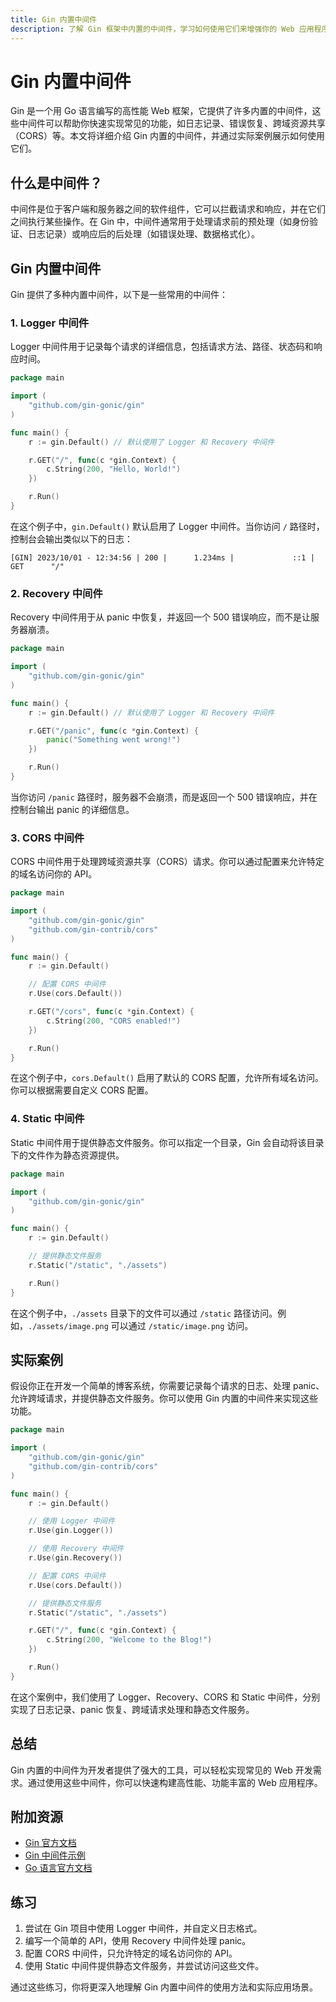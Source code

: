 ```yaml
---
title: Gin 内置中间件
description: 了解 Gin 框架中内置的中间件，学习如何使用它们来增强你的 Web 应用程序的功能。
---
```


# Gin 内置中间件

Gin 是一个用 Go 语言编写的高性能 Web 框架，它提供了许多内置的中间件，这些中间件可以帮助你快速实现常见的功能，如日志记录、错误恢复、跨域资源共享（CORS）等。本文将详细介绍 Gin 内置的中间件，并通过实际案例展示如何使用它们。

## 什么是中间件？

中间件是位于客户端和服务器之间的软件组件，它可以拦截请求和响应，并在它们之间执行某些操作。在 Gin 中，中间件通常用于处理请求前的预处理（如身份验证、日志记录）或响应后的后处理（如错误处理、数据格式化）。

## Gin 内置中间件

Gin 提供了多种内置中间件，以下是一些常用的中间件：

### 1. Logger 中间件

Logger 中间件用于记录每个请求的详细信息，包括请求方法、路径、状态码和响应时间。

```go
package main

import (
    "github.com/gin-gonic/gin"
)

func main() {
    r := gin.Default() // 默认使用了 Logger 和 Recovery 中间件

    r.GET("/", func(c *gin.Context) {
        c.String(200, "Hello, World!")
    })

    r.Run()
}
```

在这个例子中，`gin.Default()` 默认启用了 Logger 中间件。当你访问 `/` 路径时，控制台会输出类似以下的日志：

```
[GIN] 2023/10/01 - 12:34:56 | 200 |      1.234ms |             ::1 | GET      "/"
```

### 2. Recovery 中间件

Recovery 中间件用于从 panic 中恢复，并返回一个 500 错误响应，而不是让服务器崩溃。

```go
package main

import (
    "github.com/gin-gonic/gin"
)

func main() {
    r := gin.Default() // 默认使用了 Logger 和 Recovery 中间件

    r.GET("/panic", func(c *gin.Context) {
        panic("Something went wrong!")
    })

    r.Run()
}
```

当你访问 `/panic` 路径时，服务器不会崩溃，而是返回一个 500 错误响应，并在控制台输出 panic 的详细信息。

### 3. CORS 中间件

CORS 中间件用于处理跨域资源共享（CORS）请求。你可以通过配置来允许特定的域名访问你的 API。

```go
package main

import (
    "github.com/gin-gonic/gin"
    "github.com/gin-contrib/cors"
)

func main() {
    r := gin.Default()

    // 配置 CORS 中间件
    r.Use(cors.Default())

    r.GET("/cors", func(c *gin.Context) {
        c.String(200, "CORS enabled!")
    })

    r.Run()
}
```

在这个例子中，`cors.Default()` 启用了默认的 CORS 配置，允许所有域名访问。你可以根据需要自定义 CORS 配置。

### 4. Static 中间件

Static 中间件用于提供静态文件服务。你可以指定一个目录，Gin 会自动将该目录下的文件作为静态资源提供。

```go
package main

import (
    "github.com/gin-gonic/gin"
)

func main() {
    r := gin.Default()

    // 提供静态文件服务
    r.Static("/static", "./assets")

    r.Run()
}
```

在这个例子中，`./assets` 目录下的文件可以通过 `/static` 路径访问。例如，`./assets/image.png` 可以通过 `/static/image.png` 访问。

## 实际案例

假设你正在开发一个简单的博客系统，你需要记录每个请求的日志、处理 panic、允许跨域请求，并提供静态文件服务。你可以使用 Gin 内置的中间件来实现这些功能。

```go
package main

import (
    "github.com/gin-gonic/gin"
    "github.com/gin-contrib/cors"
)

func main() {
    r := gin.Default()

    // 使用 Logger 中间件
    r.Use(gin.Logger())

    // 使用 Recovery 中间件
    r.Use(gin.Recovery())

    // 配置 CORS 中间件
    r.Use(cors.Default())

    // 提供静态文件服务
    r.Static("/static", "./assets")

    r.GET("/", func(c *gin.Context) {
        c.String(200, "Welcome to the Blog!")
    })

    r.Run()
}
```

在这个案例中，我们使用了 Logger、Recovery、CORS 和 Static 中间件，分别实现了日志记录、panic 恢复、跨域请求处理和静态文件服务。

## 总结

Gin 内置的中间件为开发者提供了强大的工具，可以轻松实现常见的 Web 开发需求。通过使用这些中间件，你可以快速构建高性能、功能丰富的 Web 应用程序。

## 附加资源

- [Gin 官方文档](https://gin-gonic.com/docs/)
- [Gin 中间件示例](https://github.com/gin-gonic/gin#middleware)
- [Go 语言官方文档](https://golang.org/doc/)

## 练习

1. 尝试在 Gin 项目中使用 Logger 中间件，并自定义日志格式。
2. 编写一个简单的 API，使用 Recovery 中间件处理 panic。
3. 配置 CORS 中间件，只允许特定的域名访问你的 API。
4. 使用 Static 中间件提供静态文件服务，并尝试访问这些文件。

通过这些练习，你将更深入地理解 Gin 内置中间件的使用方法和实际应用场景。